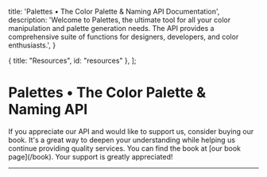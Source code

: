 
  title: 'Palettes • The Color Palette & Naming API Documentation',
  description:
    'Welcome to Palettes, the ultimate tool for all your color manipulation and palette generation needs. The API provides a comprehensive suite of functions for designers, developers, and color enthusiasts.',
}


  { title: "Resources", id: "resources" },
];


# Palettes • The Color Palette & Naming API


<Note>
  If you appreciate our API and would like to support us, consider buying our book. It's a great way to deepen your understanding while helping us continue providing quality services. You can find the book at [our book page](/book). Your support is greatly appreciated!
</Note>

---


<ColorHarmonyDemo />
